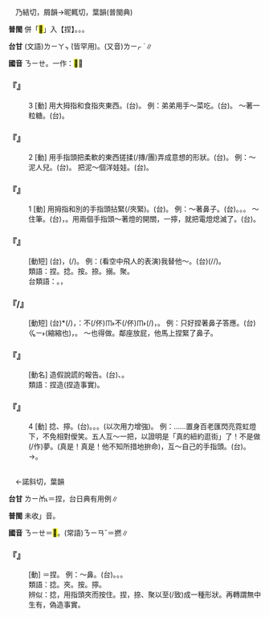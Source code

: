 
=={{ruby|捏|ㄋㄧㄝ}}==

　乃結切，屑韻→昵輒切，葉韻(普閩典)

'''普閩''' 併「<mark>&#xf98a8;</mark>」入【捏】。{{ruby|(文)|ㄌㄧㄚㆴ ͘}}{{ruby|、|ㄌㄧㄚㆴ}}。{{ruby|(白)|ㄋㄧㆷ ͘}}。

'''台甘''' (文語)<rt>ㄌㄧㄚㆴ ͘</rt>{{ruby|/|ㄌㄧㄚㆴ}}{{ruby|。|ㆣㆤˋ}}{{ruby|。|ㆣㄧˋ}}(皆罕用)。(又音)<rt>ㄌㄧㆷ ͘</rt>{{ruby|/|ㄋㄧㆷ ͘}} {{ruby|/|ㄋㆤㆷ ͘}}{{ruby|/|ㆢㄧㆷ ͘}}∥

'''國音''' <rt>ㄋㄧㄝ</rt>。一作：<mark>&#xf98a8;</mark>∥

    

==='''『{{ruby|捏|ㄋㄧㄝ}}』'''===
:3  [動] 用大拇指和食指夾東西。(台){{ruby|拈|ㄋㄧ}}。 例：弟弟用手～菜吃。(台){{ruby|小|ㄒㄧㄜˋ}}{{ruby|弟|ㄉㄧ˫}}{{ruby|仔|ㄚ}}{{ruby|用|ㄧㆲ˫}}{{ruby|手|ㄑㄧㄨˋ}}{{ruby|拈|ㄋㄧ}}{{ruby|菜|ㄘㄞ˪}}{{ruby|起|ㄎㄧˋ}}{{ruby|來|ㄌㄞˊ}}{{ruby|食|ㄐㄧㄚㆷ ͘}}。 ～著一粒糖。(台){{ruby|拈|ㄋㄧ}}{{ruby|一|ㄐㄧㆵ ͘}}{{ruby|粒|ㄌㄧㄚㆴ ͘}}{{ruby|糖|ㄊㆭˊ}}{{ruby|仔|ㄚ}}。
    

==='''『{{ruby|捏|ㄋㄧㄝ}}』'''===
:2  [動] 用手指頭把柔軟的東西搓揉(/摶/團)弄成意想的形狀。(台){{ruby|捏|ㄌㄧㄚㆴ ͘}}。 例：～泥人兒。(台){{ruby|捏|ㄌㄧㄚㆴ ͘}}{{ruby|塗|ㄊㆦˊ}}{{ruby|翁|ㄤ}}{{ruby|仔|ㄚ}}。 把泥～個洋娃娃。(台){{ruby|用|ㄧㆲ˫}}{{ruby|/|ㄧㄥ˫}}{{ruby|粘|ㄌㄧㆰˊ}}{{ruby|塗|ㄊㆦˊ}}{{ruby|捏|ㄌㄧㄚㆴ ͘}}{{ruby|一|ㄐㄧㆵ ͘}}{{ruby|個|ㆤˊ}}{{ruby|西|ㄙㆤ}}{{ruby|洋|ㄧㆧˊ}}{{ruby|/|ㄧㆫˊ}}{{ruby|翁|ㄤ}}{{ruby|仔|ㄚ}}。
    

==='''『{{ruby|捏|ㄋㄧㄝ}}』'''===
:1  [動] 用拇指和別的手指頭拈緊(/夾緊)。(台){{ruby|捏|ㄌㄧㄚㆴ ͘}}。 例：～著鼻子。(台){{ruby|捏|ㄌㄧㄚㆴ ͘}}{{ruby|鼻|ㄆㆪ˫}}。{{ruby|捻|ㄌㄧㆰ˪}}{{ruby|鼻|ㄆㆪ˫}}。{{ruby|<mark>&#xf98a8;</mark>|ㄋㄧㆷ}}{{ruby|鼻|ㄆㆪ˫}}。 ～住筆。(台){{ruby|夾|ㄫㆤㆷ ͘}}{{ruby|筆|ㄅㄧㆵ}}，{{ruby|用|ㄧㆲ˫}}{{ruby|/|ㄧㄥ˪}}{{ruby|三|ㄙㆩ}}{{ruby|支|ㄍㄧ}}{{ruby|掌|ㄐㄧㄥˋ}}{{ruby|頭|ㄊㄠˊ}}{{ruby|仔|ㄚ}}{{ruby|夾|ㄫㆤㆷ ͘}}{{ruby|住|ㄉㄧㄠˊ}}{{ruby|咧|ㄌㆤ˪}}。用兩個手指頭～著燈的開關，一擰，就把電燈熄滅了。(台){{ruby|用|ㄧㆲ˫}}{{ruby|兩|ㄋㆭ˫}}{{ruby|枝|ㄍㄧ}}{{ruby|手|ㄑㄧㄨˋ}}{{ruby|指|ㄐㄧㄥˋ}}{{ruby|頭|ㄊㄠˊ}}{{ruby|仔|ㄚ}}{{ruby|著|ㄉㄧㄜㆷ ͘}}{{ruby|將|ㄐㄧㆲ}}{{ruby|燈|ㄉㄧㄥ}}{{ruby|丌|ㆤˊ}}{{ruby|開|ㄎㄞ}}{{ruby|關|ㄍㄨㄢ}}{{ruby|關|ㄍㄨㆪ}}{{ruby|/|ㄍㄨㆮ}}{{ruby|掉|ㄉㄧㄠ˫}}。
    

==='''『{{ruby|捏|ㄋㄧㄝ}}{{ruby|一|ㄧˋ}}{{ruby|把|ㄅㄚˇ}}{{ruby|汗|ㄏㄢˋ}}』'''===
: [動短] (台){{ruby|形|ㄏㄧㄥˊ}}{{ruby|容|ㄧㆲˊ}}{{ruby|替|ㄊㄨㆤ˪}}{{ruby|/|ㄊㆤ˪}}{{ruby|人|ㄌㄤˊ}}{{ruby|煩|ㄏㄨㄢˊ}}{{ruby|惱|ㄌㄜˋ}}，{{ruby|緊|ㄍㄧㄣˋ}}{{ruby|張|ㄉㄧㆧ}}{{ruby|/|ㄉㄧㆫ}}{{ruby|手|ㄑㄧㄨˋ}}{{ruby|扲|ㆣㄧㆬ˫}}{{ruby|緊|ㄢˊ}}{{ruby|以|ㄧˋ}}{{ruby|至|ㄐㄧ˪}}{{ruby|流|ㄌㄠˊ}}{{ruby|手|ㄑㄧㄨˋ}}{{ruby|汗|ㄍㄨㆩ˫}}(/{{ruby|澤|ㄒㄧㄜㆷ ͘}})。 例：(看空中飛人的表演)我替他～。(台){{ruby|我|ㆣㄨㄚˋ}}{{ruby|替|ㄊㄨㆤ˪}}{{ruby|/|ㄊㆤ˪}}{{ruby|伊|ㄧ}}{{ruby|緊|ㄍㄧㄣˋ}}{{ruby|張|ㄉㄧㆫ}}{{ruby|/|ㄉㄧㆧ}}(/{{ruby|著|ㄉㄧㄜㆷ ͘}}{{ruby|急|ㄍㄧㆴ}}/{{ruby|煩|ㄏㄨㄢˊ}}{{ruby|惱|ㄌㄜˋ}})。
:類語：捏。捻。按。捺。搦。聚。
:
:台類語：{{ruby|捻|ㄌㄧㆰ˪}}。{{ruby|<mark>&#xffc65;</mark>|ㄋㆤㆷ ͘}}{{ruby|/|ㄋㄧㆷ ͘}}{{ruby|，|ㄌㄧㆷ ͘}}{{ruby|/|ㆢㄧㆷ ͘}}，
:
    

==='''『{{ruby|捏|ㄋㄧㄝ}}{{ruby|鼻|ㄅㄧˊ}}/{{ruby|捏|ㄋㄧㄝ}}{{ruby|著|ㄓㄜ}}{{ruby|鼻|ㄅㄧˊ}}{{ruby|子|·ㄗˇ}}』'''===
: [動短] (台){{ruby|擲|ㄉㆪ˫}}{{ruby|/|ㄉㆥ˫}}*{{ruby|鼻|ㄆㆪ˫}}{{ruby|氣|ㄎㄨㄧ˪}}{{ruby|著|ㄉㄧㄜㆷ}}(/{{ruby|都|ㄉㄜ˫}}){{ruby|<mark>&#xffa45;</mark>|ㆠㆤ˫}}{{ruby|/|ㆠㄨㆤ˫}}{{ruby|得|ㄉㄧㆵ}}{{ruby|出|ㄘㄨㆵ}}，{{ruby|比|ㄅㄧˋ}}{{ruby|喻|ㆡㄨ˫}}{{ruby|/|ㄌㄨ˫}}：不(/伓)<rt>ㆬ˫</rt>{{ruby|願|ㆣㄨㄢ˫}}{{ruby|意|ㄧ˪}}{{ruby|而|ㆢㄧˊ}}{{ruby|/|ㄌㄧˊ}}不(/伓)<rt>ㆬ˫</rt>{{ruby|敢|ㄍㆩˋ}}{{ruby|抵|ㄉㄧˋ}}{{ruby|/|ㄉㆤˋ}}{{ruby|抗|ㄎㆲ˪}}(/{{ruby|反|ㄏㄨㄢˋ}}{{ruby|對|ㄉㄨㄧ˪}})，{{ruby|忍|ㆢㄧㆬˋ}}{{ruby|/|ㄌㄧㆬˋ}}{{ruby|受|ㄒㄧㄨ˫}}{{ruby|答|ㄉㄚㆷ}}{{ruby|應|ㄧㄥ˪}}。 例：只好捏著鼻子答應。(台){{ruby|鼻|ㄆㆪ˫}}{{ruby|仔|ㄚ}}{{ruby|劓|ㆣㄧ˫}}{{ruby|劓|ㆣㄧ˪}}{{ruby|/|ㆣㄧ˫}}<rt>ㆣㄧ˫</rt>(縮縮也)，{{ruby|勉|ㆠㄧㄢˋ}}{{ruby|強|ㄍㄧㆲˋ}}{{ruby|答|ㄉㄚㆷ}}{{ruby|應|ㄧㄥ˪}}。 ～也得做。鄰座放屁，他馬上捏緊了鼻子。
    

==='''『{{ruby|捏|ㄋㄧㄝ}}{{ruby|報|ㄅㄠˋ}}』'''===
: [動名] 造假說謊的報告。(台){{ruby|假|ㄍㆤˋ}}{{ruby|造|ㄗㄜ˫}}、{{ruby|亂|ㄌㄨㄢ˫}}{{ruby|捏|ㄌㄧㄚㆴ}}{{ruby|丌|ㆤ}}{{ruby|報|ㄅㄜ˪}}{{ruby|告|ㄍㄜ˪}}。
:類語：捏造(捏造事實)。
:
    

==='''『{{ruby|捏|ㄋㄧㄝ}}』'''===
:4  [動] 捻、擰。(台){{ruby|捏|ㄌㄧㄚㆴ ͘}}。{{ruby|捻|ㄌㄧㆰ˪}}。{{ruby|擰|ㄗㄨㄣ˫}}。(以次用力增強)。 例：……置身百老匯閃亮霓虹燈下，不免相對僾笑。五人互～一把，以證明是「真的紐約逛街」了！不是做(/作)夢。(真是！真是！他不知所措地拚命)，互～自己的手指頭。(台){{ruby|捏|ㄌㄧㄚㆴ}}{{ruby|自|ㄍㄚ}}{{ruby|己|ㄉㄧ˫}}{{ruby|/|ㄍㄧ˫}}{{ruby|丌|ㆤ}}{{ruby|掌|ㄐㄧㄥˋ}}{{ruby|頭|ㄊㄠˊ}}{{ruby|仔|ㄚ}}。→{{ruby|遏|ㄚㆵ}}{{ruby|指|ㄐㄧㄥˋ}}{{ruby|頭|ㄊㄠˊ}}{{ruby|仔|ㄚ}}。
    

=={{ruby|捻|ㄋㄧㄝ}}==

　←諾斜切，葉韻{{ruby|＝|ㄋㄧㄝˊ}}

'''台甘''' <rt>ㄌㄧㆰ˪</rt>{{ruby|。|ㄌㄧㄚㆴ}}＝捏{{ruby|。|ㄌㄧㆰ˫}}，台日典有用例∥

'''普閩''' 未收{{ruby|「|ㄋㄧㄝ}}」音。

'''國音''' <rt>ㄋㄧㄝ</rt>＝<mark>&#xf98a8;</mark>。(常語)<rt>ㄋㄧㄢˇ</rt>＝撚∥

    

==='''『{{ruby|捻|ㄋㄧㄝ}}』'''===
: [動] ＝捏。 例：～鼻。(台){{ruby|捏|ㄌㄧㄚㆴ ͘}}{{ruby|鼻|ㄆㆪ˫}}。{{ruby|捻|ㄌㄧㆰ˪}}{{ruby|鼻|ㄆㆪ˫}}。{{ruby|擲|ㄉㆪ˫}}{{ruby|/|ㄉㆥ˫}}{{ruby|鼻|ㄆㆪ˫}}。
:類語：捻。夾。按。擰。
:
:辨似：捻，用指頭夾而按住。捏，捺、聚以至(/致)成一種形狀。再轉謂無中生有，偽造事實。
:
    
